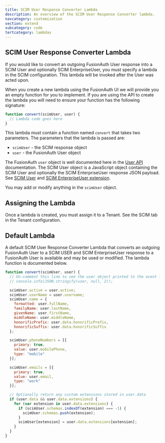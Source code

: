 ```yaml
---
title: SCIM User Response Converter Lambda
description: An overview of the SCIM User Response Converter lambda.
navcategory: customization
section: extend
subcategory: code
tertcategory: lambdas
---
```


## SCIM User Response Converter Lambda

If you would like to convert an outgoing FusionAuth User response into a SCIM User and optionally SCIM EnterpriseUser, you must specify a lambda in the SCIM configuration. This lambda will be invoked after the User was acted upon.

When you create a new lambda using the FusionAuth UI we will provide you an empty function for you to implement. If you are using the API to create the lambda you will need to ensure your function has the following signature:

```javascript
function convert(scimUser, user) {
  // Lambda code goes here
}
```

This lambda must contain a function named `convert` that takes two parameters. The parameters that the lambda is passed are:

* `scimUser` - the SCIM response object
* `user` - the FusionAuth User object

The FusionAuth `user` object is well documented here in the [User API](/docs/apis/users) documentation. The SCIM User object is a JavaScript object containing the SCIM User and optionally the SCIM EnterpriseUser response JSON payload. See [SCIM User](https://datatracker.ietf.org/doc/html/rfc7643#section-4.1) and [SCIM EnterpriseUser extension](https://datatracker.ietf.org/doc/html/rfc7643#section-4.3).

You may add or modify anything in the `scimUser` object.

## Assigning the Lambda

Once a lambda is created, you must assign it to a Tenant. See the SCIM tab in the Tenant configuration.

## Default Lambda

A default SCIM User Response Converter Lambda that converts an outgoing FusionAuth User to a SCIM USER and SCIM EnterpriseUser response to a FusionAuth User is available and may be used or modified. The lambda function is documented below.

```javascript
function convert(scimUser, user) {
  // Un-comment this line to see the user object printed to the event log
  // console.info(JSON.stringify(user, null, 2));

  scimUser.active = user.active;
  scimUser.userName = user.username;
  scimUser.name = {
    formatted: user.fullName,
    familyName: user.lastName,
    givenName: user.firstName,
    middleName: user.middleName,
    honorificPrefix: user.data.honorificPrefix,
    honorificSuffix: user.data.honorificSuffix
  };

  scimUser.phoneNumbers = [{
    primary: true,
    value: user.mobilePhone,
    type: "mobile"
  }];

  scimUser.emails = [{
    primary: true,
    value: user.email,
    type: "work"
  }];

  // Optionally return any custom extensions stored in user.data
  if (user.data && user.data.extensions) {
    for (var extension in user.data.extensions) {
      if (scimUser.schemas.indexOf(extension) === -1) {
        scimUser.schemas.push(extension);
      }
      scimUser[extension] = user.data.extensions[extension];
    }
  }
}
```
